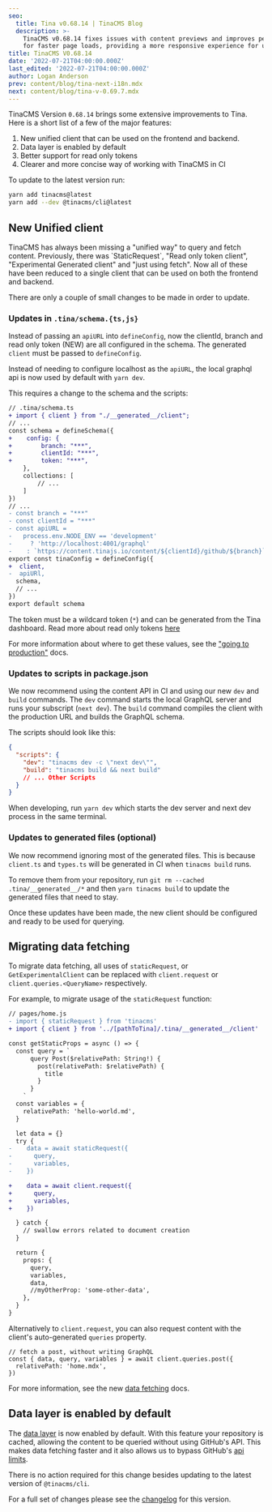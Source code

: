 ```yaml
---
seo:
  title: Tina v0.68.14 | TinaCMS Blog
  description: >-
    TinaCMS v0.68.14 fixes issues with content previews and improves performance
    for faster page loads, providing a more responsive experience for users.
title: TinaCMS V0.68.14
date: '2022-07-21T04:00:00.000Z'
last_edited: '2022-07-21T04:00:00.000Z'
author: Logan Anderson
prev: content/blog/tina-next-i18n.mdx
next: content/blog/tina-v-0.69.7.mdx
---
```


TinaCMS Version `0.68.14` brings some extensive improvements to Tina. Here is a short list of a few of the major features:

1. New unified client that can be used on the frontend and backend.
2. Data layer is enabled by default
3. Better support for read only tokens
4. Clearer and more concise way of working with TinaCMS in CI

To update to the latest version run:

```bash
yarn add tinacms@latest
yarn add --dev @tinacms/cli@latest
```

## New Unified client

TinaCMS has always been missing a "unified way" to query and fetch content. Previously, there was \`StaticRequest\`, "Read only token client", "Experimental Generated client" and "just using fetch". Now all of these have been reduced to a single client that can be used on both the frontend and backend.

There are only a couple of small changes to be made in order to update.

### Updates in `.tina/schema.{ts,js}`

Instead of passing an `apiURL` into `defineConfig`, now the clientId, branch and read only token (NEW) are all configured in the schema. The generated `client` must be passed to `defineConfig`.

Instead of needing to configure localhost as the `apiURL`, the local graphql api is now used by default with `yarn dev`.

This requires a change to the schema and the scripts:

```diff
// .tina/schema.ts
+ import { client } from "./__generated__/client";
// ...
const schema = defineSchema({
+    config: {
+        branch: "***",
+        clientId: "***",
+        token: "***",
    },
    collections: [
        // ...
    ]
})
// ...
- const branch = "***"
- const clientId = "***"
- const apiURL =
-   process.env.NODE_ENV == 'development'
-     ? 'http://localhost:4001/graphql'
-    : `https://content.tinajs.io/content/${clientId}/github/${branch}`
export const tinaConfig = defineConfig({
+  client,
-  apiURl,
  schema,
  // ...
})
export default schema
```

The token must be a wildcard token (`*`) and can be generated from the Tina dashboard. Read more about read only tokens [here](https://tina.io/blog/read-only-tokens-content-anytime)

For more information about where to get these values, see the ["going to production"](/docs/tina-cloud/overview/#enabling-tina-cloud-in-tinacms) docs.

### Updates to scripts in package.json

We now recommend using the content API in CI and using our new `dev` and `build` commands. The `dev` command starts the local GraphQL server and runs your subscript (`next dev`). The `build` command compiles the client with the production URL and builds the GraphQL schema.

The scripts should look like this:

```json
{
  "scripts": {
    "dev": "tinacms dev -c \"next dev\"",
    "build": "tinacms build && next build"
    // ... Other Scripts
  }
}
```

When developing, run `yarn dev` which starts the dev server and next dev process in the same terminal.

### Updates to generated files (optional)

We now recommend ignoring most of the generated files. This is because `client.ts` and `types.ts` will be generated in CI when `tinacms build` runs.

To remove them from your repository, run `git rm --cached .tina/__generated__/*` and then `yarn tinacms build` to update the generated files that need to stay.

Once these updates have been made, the new client should be configured and ready to be used for querying.

## Migrating data fetching

To migrate data fetching, all uses of `staticRequest`, or `GetExperimentalClient` can be replaced with `client.request` or `client.queries.<QueryName>` respectively.

For example, to migrate usage of the `staticRequest` function:

```diff
// pages/home.js
- import { staticRequest } from 'tinacms'
+ import { client } from '../[pathToTina]/.tina/__generated__/client'

const getStaticProps = async () => {
  const query = `
      query Post($relativePath: String!) {
        post(relativePath: $relativePath) {
          title
        }
      }
    `
  const variables = {
    relativePath: 'hello-world.md',
  }

  let data = {}
  try {
-    data = await staticRequest({
-      query,
-      variables,
-    })

+    data = await client.request({
+      query,
+      variables,
+    })

  } catch {
    // swallow errors related to document creation
  }

  return {
    props: {
      query,
      variables,
      data,
      //myOtherProp: 'some-other-data',
    },
  }
}
```

Alternatively to `client.request`, you can also request content with the client's auto-generated `queries` property.

```tsx
// fetch a post, without writing GraphQL
const { data, query, variables } = await client.queries.post({
  relativePath: 'home.mdx',
})
```

For more information, see the new [data fetching](/docs/features/data-fetching) docs.

## Data layer is enabled by default

The [data layer](/docs/reference/content-api/data-layer/) is now enabled by default. With this feature your repository is cached, allowing the content to be queried without using GitHub's API. This makes data fetching faster and it also allows us to bypass GitHub's [api limits](https://docs.github.com/en/developers/apps/building-github-apps/rate-limits-for-github-apps).

There is no action required for this change besides updating to the latest version of `@tinacms/cli`.

For a full set of changes please see the [changelog](https://github.com/tinacms/tinacms/pull/3041) for this version.

